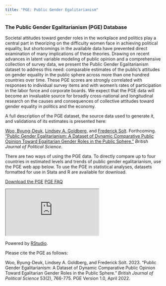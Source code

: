 ```yaml
---
title: "PGE: Public Gender Egalitarianism"
---
```


### The Public Gender Egalitarianism (PGE) Database

Societal attitudes toward gender roles in the workplace and politics play a central part in theorizing on the difficulty women face in achieving political equality, but shortcomings in the available data have prevented direct examination of many implications of these theories. Drawing on recent advances in latent variable modeling of public opinion and a comprehensive collection of survey data, we present the Public Gender Egalitarianism dataset to address this need: comparable estimates of the public's attitudes on gender equality in the public sphere across more than one hundred countries over time. These PGE scores are strongly correlated with responses to individual survey items and with women's rates of participation in the labor force and corporate boards. We expect that the PGE data will become an invaluable source for broadly cross-national and longitudinal research on the causes and consequences of collective attitudes toward gender equality in politics and the economy.

A full description of the PGE dataset, the source data used to generate it, and validations of its estimates is presented here:

[Woo, Byung-Deuk](https://www.byung-deuk-woo.org), [Lindsey A. Goldberg](https://www.lindsey-allemang-goldberg.com), and [Frederick Solt](https://fsolt.org). Forthcoming. ["Public Gender Egalitarianism: A Dataset of Dynamic Comparative Public Opinion Toward Egalitarian Gender Roles in the Public Sphere."](../../publications/published/pge/) _British Journal of Political Science_.

There are two ways of using the PGE data. To directly compare up to four countries in estimated levels and trends of public gender egalitarianism, use the PGE web app below. To use the PGE in statistical analyses, datasets formatted for use in Stata and R are available for download.

<!-- [<i class="fa-regular fa-compass"></i> Explore the Source Data](pge_faq.html){.btn-custom .btn role="button"} -->


[<i class="fa-solid fa-cloud-arrow-down"></i> Download the PGE](https://doi.org/10.7910/DVN/WF3USY){.btn-custom .btn .btn-lg role="button"} [<i class="fa-solid fa-circle-question"></i> PGE FAQ](pge_faq/){.btn-custom .btn .btn-lg role="button"}


::: column-page
<iframe src="https://fsolt.shinyapps.io/pgeweb">

</iframe>
:::

Powered by [RStudio](http://shiny.rstudio.com).

Please cite the PGE as follows:

Woo, Byung-Deuk, Lindsey A. Goldberg, and Frederick Solt. 2023. "Public Gender Egalitarianism: A Dataset of Dynamic Comparative Public Opinion Toward Egalitarian Gender Roles in the Public Sphere." *British Journal of Political Science* 53(2), 766-775. PGE Version 1.0, April 2022.
